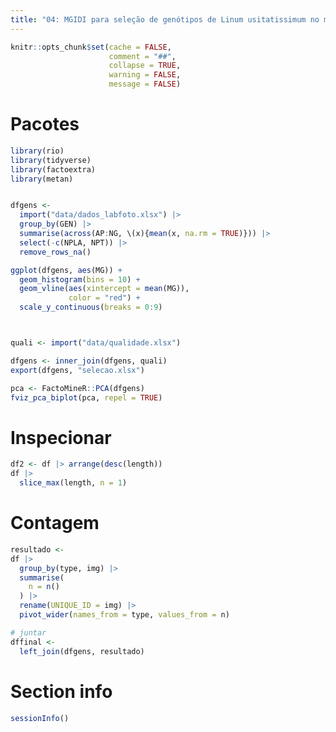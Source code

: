 ```yaml
---
title: "04: MGIDI para seleção de genótipos de Linum usitatissimum no melhoramento genético vegetal"
---
```


```r
knitr::opts_chunk$set(cache = FALSE,
                      comment = "##",
                      collapse = TRUE,
                      warning = FALSE,
                      message = FALSE)

```


# Pacotes

```r
library(rio)
library(tidyverse)
library(factoextra)
library(metan)


dfgens <- 
  import("data/dados_labfoto.xlsx") |> 
  group_by(GEN) |> 
  summarise(across(AP:NG, \(x){mean(x, na.rm = TRUE)})) |> 
  select(-c(NPLA, NPT)) |> 
  remove_rows_na()

ggplot(dfgens, aes(MG)) +
  geom_histogram(bins = 10) +
  geom_vline(aes(xintercept = mean(MG)),
             color = "red") +
  scale_y_continuous(breaks = 0:9)



quali <- import("data/qualidade.xlsx")

dfgens <- inner_join(dfgens, quali)
export(dfgens, "selecao.xlsx")

pca <- FactoMineR::PCA(dfgens)
fviz_pca_biplot(pca, repel = TRUE)
```


# Inspecionar
```r
df2 <- df |> arrange(desc(length))
df |> 
  slice_max(length, n = 1)
```


# Contagem
```r
resultado <- 
df |> 
  group_by(type, img) |> 
  summarise(
    n = n()
  ) |> 
  rename(UNIQUE_ID = img) |> 
  pivot_wider(names_from = type, values_from = n)

# juntar
dffinal <- 
  left_join(dfgens, resultado)
```


# Section info
```r
sessionInfo()

```

